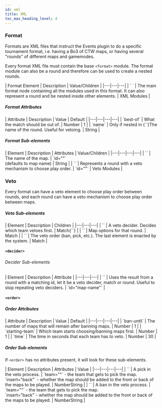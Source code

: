 ```yaml
---
id: xml
title: XML
toc_max_heading_level: 4
---
```


### Format

Formats are XML files that instruct the Events plugin to do a specific tournament format, i.e. having a Bo3 of CTW maps, or having several "rounds" of different maps and gamemodes.

Every format XML file must contain the base `<format>` module. 
The format module can also be a round and therefore can be used to create a nested rounds.

<div className="table-container">
  | Format Element | Description | Value/Children |
  |---|---|---|
  | `<format> </format>` | The main format node containing all the modules used in this format. It can also represent a round and be nested inside other elements. | <span className="badge badge--secondary">XML Modules</span> |
</div>

##### Format Attributes

<div className="table-container">
  | Attribute | Description | Value | Default |
  |---|---|---|---|
  | `best-of` | What the match should be out of. | <span className="badge badge--primary">Number</span> | 1 |
  | `name` | <span className="badge badge--danger">Only if nested in {`<options>`}</span>The name of the round. Useful for vetoing. | <span className="badge badge--primary">String</span> |
</div>

##### Format Sub-elements

<div className="table-container">
  | Element | Description | Attributes | Value/Children |
  |---|---|---|---|
  | `<match>` | The name of the map. | `id=""`<br />(defaults to map name) | <span className="badge badge--primary">String</span> |
  | `<veto>` | Represents a round with a veto mechanism to choose play order. | `id=""` | <span className="badge badge--secondary">Veto Modules</span> |
</div>

### Veto

Every format can have a veto element to choose play order between rounds, and each round can have a veto mechanism to choose play order between maps.

##### Veto Sub-elements

<div className="table-container">
  | Element | Description | Children |
  |---|---|---|
  | `<decider>` | A veto decider. Decides which team vetoes first. | <span className="badge badge--secondary">Match</span><span className="badge badge--secondary">{`<result-from />`}</span> |
  | `<options>` | Map options for that round. | <span className="badge badge--secondary">Match</span> |
  | `<order>` | The veto order (ban, pick, etc.). The last element is enacted by the system. | <span className="badge badge--secondary">Match</span> |
</div>

#### `<decider>`

###### Decider Sub-elements

<div className="table-container">
  | Element | Description | Attribute |
  |---|---|---|
  | `<result-from />` | Uses the result from a round with a matching id, let it be a veto decider, match or round. Useful to stop repeating veto deciders. | `id="map-name"` |
</div>

#### `<order>`

##### Order Attributes

<div className="table-container">
  | Attribute | Description | Value | Default |
  |---|---|---|---|
  | `ban-until` | The number of maps that will remain after banning maps. | <span className="badge badge--primary">Number</span> | 1 |
  | `starting-team` | Which team starts choosing/banning maps first. | <span className="badge badge--primary">Number</span> | 1 |
  | `time` | The time in seconds that each team has to veto. | <span className="badge badge--primary">Number</span> | 30 |
</div>

##### Order Sub-elements

If `<order>` has no attributes present, it will look for these sub-elements.

<div className="table-container">
  | Element | Description | Attributes | Value |
  |---|---|---|---|
  | `<pick>` | A pick in the veto process. | `team=""` - the team that gets to pick the map.<br />`insert="back"` - whether the map should be added to the front or back of the maps to be played. | <span className="badge badge--primary">Number</span><span className="badge badge--primary">String</span> |
  | `<ban>` | A ban in the veto process. | `team=""` - the team that gets to pick the map.<br />`insert="back"`- whether the map should be added to the front or back of the maps to be played. | <span className="badge badge--primary">Number</span><span className="badge badge--primary">String</span> |
</div>
